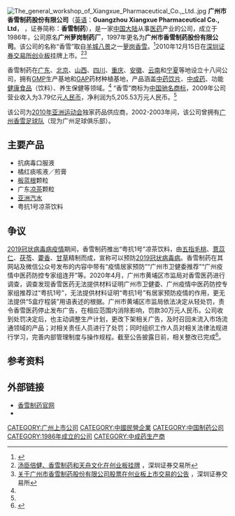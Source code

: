 {{About|中国大陆一家制药公司|前称“广州香雪”的足球俱乐部|广州足球俱乐部}}
{{Infobox company
| name                = 广州市香雪制药股份有限公司
| name_en             = Guangzhou Xiangxue Pharmaceutical Co., Ltd
| logo                = [[File:Xiangxue.jpg|File:Xiangxue.jpg]]
| caption = 香雪制药现时使用的商标
| type                = [[上市公司|上市公司]]
| traded_as           = {{szse|300147}}
| local_code_name= CN
| local_code = 91440000633210884T
| foundation          = 1986年（广州萝岗制药厂）
| location            = {{CHN}}[[广东省|广东省]][[广州市|广州市]][[黄埔区|黄埔区]]（[[广州经济技术开发区|广州经济技术开发区]]）[[广州科学城|广州科学城]]金峰园路2号
| key_people = [[董事長|董事長]]、[[总经理|总经理]]：[[王永辉|王永辉]]<ref name="概况">[http://www.cninfo.com.cn/information/companyinfo.html?brief?szcn300147 公司概况]，巨潮资讯</ref>
| industry            = [[医药|医药]]制造业
| products            = [[中成药|中成药]]
| subsid              = 亚洲汽水、化州中药厂、九极日用保健品公司等企业
| homepage            =http://www.xphcn.com/
| slogan              = 厚生、臻善、维新
}}
[[File:The_general_workshop_of_Xiangxue_Pharmaceutical_Co.,_Ltd..jpg|thumb]]
'''广州市香雪制药股份有限公司'''（[[英语|英语]]：'''Guangzhou Xiangxue Pharmaceutical Co., Ltd'''， {{szse|300147}}，证券简称：'''香雪制药'''），是一家[[中国大陆|中国大陆]]从事[[医药|医药]]产业的公司，成立于1986年，公司原名'''广州萝岗制药厂'''，1997年更名为'''广州市香雪制药股份有限公司'''。该公司的名称“香雪”取自[[羊城八景|羊城八景]]之一[[萝岗香雪公园|萝岗香雪]]。<ref name="简介">{{Cite web |url=http://www.xphcn.com/about/about.aspx?mid=020106 |title=关于香雪 |access-date=2014-08-04 |archive-date=2014-08-12 |archive-url=https://web.archive.org/web/20140812193810/http://www.xphcn.com/about/about.aspx?mid=020106 |dead-url=no }}</ref>2010年12月15日在[[深圳证券交易所|深圳证券交易所]][[创业板|创业板]]挂牌上市。<ref name="挂牌">[http://www.szse.cn/main/chinext/cybdt/39744609.shtml 汤臣倍健、香雪制药和天舟文化在创业板挂牌] {{Wayback|url=http://www.szse.cn/main/chinext/cybdt/39744609.shtml |date=20150924112723 }}，深圳证券交易所</ref><ref>[http://www.szse.cn/main/chinext/cybdt/39744596.shtml 关于广州市香雪制药股份有限公司股票在创业板上市交易的公告] {{Wayback|url=http://www.szse.cn/main/chinext/cybdt/39744596.shtml |date=20150924112721 }}，深圳证券交易所</ref>

香雪制药在[[广东|广东]]、[[北京|北京]]、[[山西|山西]]、[[四川|四川]]、[[重庆|重庆]]、[[安徽|安徽]]、[[云南|云南]]和[[宁夏|宁夏]]等地设立十八间公司，拥有[[GMP|GMP]]生产基地和[[GAP|GAP]]药材种植基地，产品涵盖[[中药饮片|中药饮片]]、[[中成药|中成药]]、功能[[健康食品|健康食品]]（饮料）、养生保健等领域。<ref name="简介"/> “香雪”商标为[[中国驰名商标|中国驰名商标]]，2009年公司营业收入为3.79亿元[[人民币|人民币]]，净利润为5,205.53万元人民币。<ref name="挂牌"/>

该公司为[[2010年亚洲运动会|2010年亚洲运动会]]独家药品供应商，2002-2003年间，该公司曾拥有[[广州足球俱乐部|广州香雪足球队]]（现为广州足球俱乐部）。
==主要产品==
*抗病毒口服液
*橘红痰咳液／煎膏
*[[板蓝根|板蓝根]]颗粒
*广东[[凉茶|凉茶]]颗粒
*[[亚洲汽水|亚洲汽水]]
*粤抗1号凉茶饮料

==争议==
[[2019冠状病毒病疫情|2019冠状病毒病疫情]]期间，香雪制药推出“粤抗1号”凉茶饮料，由[[五指毛桃|五指毛桃]]、[[薏苡仁|薏苡仁]]、[[茯苓|茯苓]]、[[藿香|藿香]]、[[甘草|甘草]]精制而成，宣称可以预防[[2019冠状病毒病|2019冠状病毒病]]。香雪制药在其网站及微信公众号发布的内容中带有“疫情居家预防”“广州市卫健委推荐”“广州疫情中医药防控专家组连开”等。2020年4月，广州市黄埔区市监局对香雪医药进行调查，调查发现香雪医药无法提供材料证明广州市卫健委、广州疫情中医药防控专家组推荐过“粤抗1号”，无法提供材料证明“粤抗1号”有居家预防疫情的作用，更无法提供“5盒疗程装”用语表述的根据。广州市黄埔区市监局依法决定从轻处罚，责令香雪医药停止发布广告，在相应范围内消除影响，罚款30万元人民币。公司收到处罚决定后，也主动调整生产计划，更改下架相关广告，及时召回未流入市场流通领域的产品；对相关责任人员进行了处罚；同时组织工作人员对相关法律法规进行学习，完善内部管理制度与操作规程。截至公告披露日前，相关整改已完成<ref>{{cite news |title=喝了凉茶居家也能防新冠？香雪制药孙公司涉嫌虚假宣传被罚30万 |url=https://finance.sina.com.cn/stock/s/2021-11-08/doc-iktzscyy4402131.shtml |accessdate=2021-11-09 |work=市场资讯 |date=2021-11-08}}</ref>。

==参考资料==
{{reflist}}

==外部链接==
*[http://www.xphcn.com/ 香雪制药官网] {{Wayback|url=http://www.xphcn.com/ |date=20210311140635 }}
*{{sinaweibo|xphcn300147}}

{{SZSECI}}
[[CATEGORY:广州上市公司|CATEGORY:广州上市公司]]
[[CATEGORY:中國民營企業|CATEGORY:中國民營企業]]
[[CATEGORY:中国制药公司|CATEGORY:中国制药公司]]
[[CATEGORY:1986年成立的公司|CATEGORY:1986年成立的公司]]
[[CATEGORY:中成药生产商|CATEGORY:中成药生产商]]